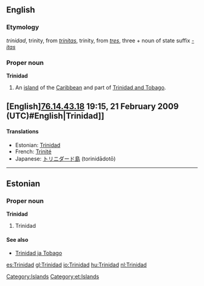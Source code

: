 ==English==
{{wikipedia}}

===Etymology===
{{etyl|es}} ''trinidad'', trinity, from {{etyl|la}} ''[[trinitas]]'', trinity, from ''[[tres]]'', three + noun of state suffix ''[[-itas]]''

===Proper noun===
'''Trinidad'''

# An [[island]] of the [[Caribbean]] and part of [[Trinidad and Tobago]].


== [English][[--[[Special:Contributions/76.14.43.18|76.14.43.18]] 19:15, 21 February 2009 (UTC)#English|Trinidad]] ==
====Translations====
{{top}}
* Estonian: [[#Estonian|Trinidad]]
* French: [[Trinité]] {{f}}
* Japanese: [[トリニダード島]] (torinidādotō)
{{bottom}}

[[Category:Islands]]

----

==Estonian==
{{wikipedia|lang=et}}

===Proper noun===
'''Trinidad'''

# Trinidad

====See also====
* [[Trinidad ja Tobago]]

[[Category:et:Islands]]

[[es:Trinidad]]
[[gl:Trinidad]]
[[io:Trinidad]]
[[hu:Trinidad]]
[[nl:Trinidad]]